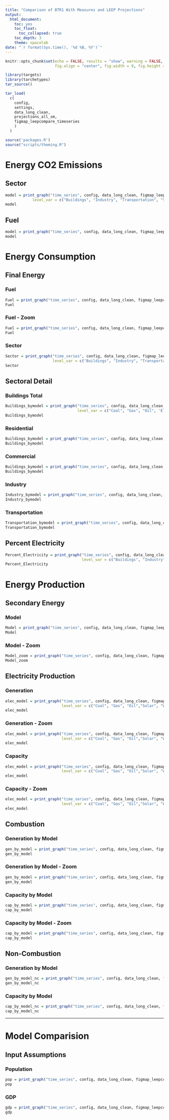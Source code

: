 ```yaml
---
title: "Comparison of BTR1 With Measures and LEEP Projections"
output:
  html_document:
    toc: yes
    toc_float:
      toc_collapsed: true
    toc_depth: 3
    theme: spacelab
date: "`r format(Sys.time(), '%d %B, %Y')`"
---
```


```r
knitr::opts_chunk$set(echo = FALSE, results = "show", warning = FALSE, message = FALSE, error = FALSE, 
                      fig.align = "center", fig.width = 9, fig.height = 5)
```

```r
library(targets)
library(tarchetypes)
tar_source()
```

```r
tar_load(
  c(
    config,
    settings,
    data_long_clean,
    projections_all_sm, 
    figmap_leepcompare_timeseries
    )
  )
```

```r
source('packages.R')
source("scripts/theming.R")
```

# Energy CO2 Emissions {.tabset}

## Sector 

```r
model = print_graph("time_series", config, data_long_clean, figmap_leepcompare_timeseries, 9, "United States", scenario_rename = FALSE,
            level_var = c("Buildings", "Industry", "Transportation", "Supply", "Total Energy"))
model
```

## Fuel

```r
model = print_graph("time_series", config, data_long_clean, figmap_leepcompare_timeseries, 30, "United States")
model
```

# Energy Consumption

## Final Energy {.tabset}

### Fuel 

```r
Fuel = print_graph("time_series", config, data_long_clean, figmap_leepcompare_timeseries, 1, "United States", scenario_rename = FALSE)
Fuel
```

### Fuel - Zoom

```r
Fuel = print_graph("time_series", config, data_long_clean, figmap_leepcompare_timeseries, 24, "United States", scenario_rename = FALSE)
Fuel
```

### Sector 

```r
Sector = print_graph("time_series", config, data_long_clean, figmap_leepcompare_timeseries, 2, "United States", scenario_rename = FALSE,
                     level_var = c("Buildings", "Industry", "Transportation", "Total Energy"))
Sector
```

## Sectoral Detail {.tabset}

### Buildings Total

```r
Buildings_bymodel = print_graph("time_series", config, data_long_clean, figmap_leepcompare_timeseries, 17, "United States", scenario_rename = FALSE,
                                level_var = c("Coal", "Gas", "Oil", 'Electricity',"Total Energy"))
Buildings_bymodel
```

### Residential

```r
Buildings_bymodel = print_graph("time_series", config, data_long_clean, figmap_leepcompare_timeseries, 31, "United States", scenario_rename = FALSE)
Buildings_bymodel
```

### Commercial 

```r
Buildings_bymodel = print_graph("time_series", config, data_long_clean, figmap_leepcompare_timeseries, 32, "United States", scenario_rename = FALSE)
Buildings_bymodel
```

### Industry 

```r
Industry_bymodel = print_graph("time_series", config, data_long_clean, figmap_leepcompare_timeseries, 18, "United States", scenario_rename = FALSE)
Industry_bymodel
```

### Transportation 

```r
Transportation_bymodel = print_graph("time_series", config, data_long_clean, figmap_leepcompare_timeseries, 19, "United States", scenario_rename = FALSE)
Transportation_bymodel
```

## Percent Electricity

```r
Percent_Electricity = print_graph("time_series", config, data_long_clean, figmap_leepcompare_timeseries, 14, "United States", scenario_rename = FALSE,
                                  level_var = c("Buildings", "Industry", "Transportation","Total Electricity"))
Percent_Electricity
```

# Energy Production

## Secondary Energy {.tabset}

### Model

```r
Model = print_graph("time_series", config, data_long_clean, figmap_leepcompare_timeseries, 8, "United States", scenario_rename = FALSE)
Model
```

### Model - Zoom

```r
Model_zoom = print_graph("time_series", config, data_long_clean, figmap_leepcompare_timeseries, 25, "United States", scenario_rename = FALSE)
Model_zoom

```

## Electricity Production {.tabset}

### Generation 

```r
elec_model = print_graph("time_series", config, data_long_clean, figmap_leepcompare_timeseries, 15, "United States", scenario_rename = FALSE,
                         level_var = c("Coal", "Gas", "Oil","Solar", "Wind", "Total Electricity"))
elec_model

```

### Generation - Zoom

```r
elec_model = print_graph("time_series", config, data_long_clean, figmap_leepcompare_timeseries, 27, "United States", scenario_rename = FALSE,
                         level_var = c("Coal", "Gas", "Oil","Solar", "Wind", "Total Electricity"))
elec_model

```

### Capacity 

```r
elec_model = print_graph("time_series", config, data_long_clean, figmap_leepcompare_timeseries, 16, "United States", scenario_rename = FALSE,
                         level_var = c("Coal", "Gas", "Oil","Solar", "Wind", "Storage", "Total Electricity"))
elec_model

```

### Capacity - Zoom

```r
elec_model = print_graph("time_series", config, data_long_clean, figmap_leepcompare_timeseries, 26, "United States", scenario_rename = FALSE,
                         level_var = c("Coal", "Gas", "Oil","Solar", "Wind", "Storage", "Total Electricity"))
elec_model
```

## Combustion {.tabset}

### Generation by Model

```r
gen_by_model = print_graph("time_series", config, data_long_clean, figmap_leepcompare_timeseries, 20, "United States", scenario_rename = FALSE)
gen_by_model
```

### Generation by Model - Zoom

```r
gen_by_model = print_graph("time_series", config, data_long_clean, figmap_leepcompare_timeseries, 28, "United States", scenario_rename = FALSE)
gen_by_model
```

### Capacity by Model

```r
cap_by_model = print_graph("time_series", config, data_long_clean, figmap_leepcompare_timeseries, 22, "United States", scenario_rename = FALSE)
cap_by_model
```

### Capacity by Model - Zoom

```r
cap_by_model = print_graph("time_series", config, data_long_clean, figmap_leepcompare_timeseries, 29, "United States", scenario_rename = FALSE)
cap_by_model
```

## Non-Combustion {.tabset}

### Generation by Model

```r
gen_by_model_nc = print_graph("time_series", config, data_long_clean, figmap_leepcompare_timeseries, 23, "United States", scenario_rename = FALSE)
gen_by_model_nc
```

### Capacity by Model

```r
cap_by_model_nc = print_graph("time_series", config, data_long_clean, figmap_leepcompare_timeseries, 21, "United States", scenario_rename = FALSE)
cap_by_model_nc
```


------------------------------------------------------------------------

# Model Comparision

## Input Assumptions {.tabset}

### Population

```r
pop = print_graph("time_series", config, data_long_clean, figmap_leepcompare_timeseries, 12, "United States", scenario_rename = FALSE)
pop
```

### GDP

```r
gdp = print_graph("time_series", config, data_long_clean, figmap_leepcompare_timeseries, 13, "United States", scenario_rename = FALSE)
gdp
```

